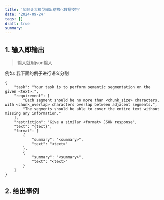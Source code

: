```yaml
---
title: '如何让大模型输出结构化数据技巧'
date: '2024-09-24'
tags: []
draft: true
summary: 
---
```


## 1. 输入即输出
> 输入就用json输入

例如: 我下面的例子进行语义分割

```
{
    "task": "Your task is to perform semantic segmentation on the given <text>.",
    "requirement": [
        "Each segment should be no more than <chunk_size> characters, with <chunk_overlap> characters overlap between adjacent segments.",
        "The segments should be able to cover the entire text without missing any information."
    ],
    "restriction": "Give a similar <format> JSON response",
    "text": "{text}",
    "format": [
        {
            "summary": "<summary>",
            "text": "<text>"
        },
        {
            "summary": "<summary>",
            "text": "<text>"
        }
    ]
}
```

## 2. 给出事例

